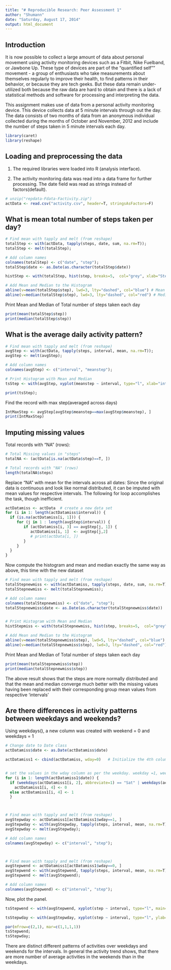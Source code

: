 ```yaml
---
title: "# Reproducible Research: Peer Assessment 1"
author: "Shumann"
date: "Saturday, August 17, 2014"
output: html_document
---
```

## Introduction

It is now possible to collect a large amount of data about personal movement using activity monitoring devices such as a Fitbit, Nike Fuelband, or Jawbone Up. These type of devices are part of the "quantified self"" movement - a group of enthusiasts who take measurements about themselves regularly to improve their health, to find patterns in their behavior, or because they are tech geeks. But these data remain under-utilized both because the raw data are hard to obtain and there is a lack of statistical methods and software for processing and interpreting the data.

This assignment makes use of data from a personal activity monitoring device. This device collects data at 5 minute intervals through out the day. The data consists of two months of data from an anonymous individual collected during the months of October and November, 2012 and include the number of steps taken in 5 minute intervals each day.



```r

library(caret)
library(reshape)

```

## Loading and preprocessing the data

1. The required libraries were loaded into R (analysis interface).

2. The activity monitoring data was read into a data frame for further processing.  The date field was read as strings instead of factors(default).

```r

# unzip("repdata-Fdata-Factivity.zip")
actData <- read.csv("activity.csv", header=T, stringsAsFactors=F)

```

## What is mean total number of steps taken per day?

```r

# Find mean with tapply and melt (from reshape)
totalStep <- with(actData, tapply(steps, date, sum, na.rm=T));
totalStep <- melt(totalStep);

# Add column names
colnames(totalStep) <- c("date", "step");
totalStep$date <- as.Date(as.character(totalStep$date))

histStep <- with(totalStep, hist(step, breaks=5,  col="grey", xlab="Step", ylab="Frequency", main="Histogram- Total Number of Steps Each Day"))

# Add Mean and Median to the Histogram
abline(v=mean(totalStep$step), lwd=3, lty="dashed", col="blue") # Mean - Blue Line
abline(v=median(totalStep$step), lwd=3, lty="dashed", col="red") # Median Red line
```


Print Mean and Median of Total number of steps taken each day
```r
print(mean(totalStep$step))
print(median(totalStep$step))
```


## What is the average daily activity pattern?

```r

# Find mean with tapply and melt (from reshape)
avgStep <- with(actData, tapply(steps, interval, mean, na.rm=T));
avgStep <- melt(avgStep);

# Add column names
colnames(avgStep) <- c("interval", "meanstep");

# Print Histogram with Mean and Median
tsStep <- with(avgStep, xyplot(meanstep ~ interval, type="l", xlab="interval", ylab="Average Step", main="Average Step per Interval"))

print(tsStep);
```

Find the record with max step(averaged across days)
```r
IntMaxStep <- avgStep[avgStep$meanstep==max(avgStep$meanstep), ]
print(IntMaxStep)
```


## Imputing missing values
Total records with "NA" (rows):
```r
# Total Missing values in "steps"
totalNA <- (actData[is.na(actData$step)==T, ])

# Total records with "NA" (rows)
length(totalNA$steps)
```

Replace "NA" with mean for the intervals across all dates:
Since the original data is continuous and look like normal distributed, it can be imputed with mean values for respective intervals. The following for loop accomplishes the task, though inefficient.

```r

actDatamiss <- actData  # create a new data set
for (i in 1: length(actDatamiss$interval)) {
  if (is.na(actDatamiss[i, 1])) {
     for (j in 1 : length(avgStep$interval)) {
        if (actDatamiss[i, 3] == avgStep[j, 1]) {
           actDatamiss[i, 1]  <- avgStep[j,2]
           # print(actData[i, ])
        }
     }
  }
}
```

Now compute the histogram and mean and median exactly the same way as above, this time with the new dataset
```r

# Find mean with tapply and melt (from reshape)
totalStepnewmiss <- with(actDatamiss, tapply(steps, date, sum, na.rm=T));
totalStepnewmiss <- melt(totalStepnewmiss);

# Add column names
colnames(totalStepnewmiss) <- c("date", "step");
totalStepnewmiss$date <- as.Date(as.character(totalStepnewmiss$date))


# Print Histogram with Mean and Median
histStepmiss <- with(totalStepnewmiss, hist(step, breaks=5,  col="grey", xlab="Step", ylab="Frequency", main="Histogram- Total Number of Steps Each Day"))

# Add Mean and Median to the Histogram
abline(v=mean(totalStepnewmiss$step), lwd=5, lty="dashed", col="blue") # Mean - Blue Line
abline(v=median(totalStepnewmiss$step), lwd=3, lty="dashed", col="red") # Median Red line
```

Print Mean and Median of Total number of steps taken each day
```r
print(mean(totalStepnewmiss$step))
print(median(totalStepnewmiss$step))

```
The above result shows that the steps are more normally distributed and that the mean and median converge much better with the missing values having been replaced with their corresponding group mean values from respective 'intervals'

## Are there differences in activity patterns between weekdays and weekends?

Using weekdays(), a new column was created with weekend = 0 and weekdays = 1

```r
# Change date to Date class
actDatamiss$date <- as.Date(actDatamiss$date)

actDatamiss1 <- cbind(actDatamiss, wday=0)   # Initialize the 4th column


# set the values in the wday column as per the weekday. weekday =1, weekend = 0
for (i in 1: length(actDatamiss1$date)) {
  if (weekdays(actDatamiss1[i, 2], abbreviate=1) == "Sat" | weekdays(actDatamiss1[i, 2], abbreviate=1) =="Sun")
    actDatamiss1[i, 4] <- 0
  else actDatamiss1[i, 4] <- 1
  }



# Find mean with tapply and melt (from reshape)
avgStepwday <- actDatamiss1[actDatamiss1$wday==1, ]
avgStepwday <- with(avgStepwday, tapply(steps, interval, mean, na.rm=T));
avgStepwday <- melt(avgStepwday);

# Add column names
colnames(avgStepwday) <- c("interval", "step");



# Find mean with tapply and melt (from reshape)
avgStepwend <- actDatamiss1[actDatamiss1$wday==0, ]
avgStepwend <- with(avgStepwend, tapply(steps, interval, mean, na.rm=T));
avgStepwend <- melt(avgStepwend);

# Add column names
colnames(avgStepwend) <- c("interval", "step");

```

Now, plot the panel.

```r

tsStepwend <- with(avgStepwend, xyplot(step ~ interval, type="l", main="Weekends"));

tsStepwday <- with(avgStepwday, xyplot(step ~ interval, type="l", ylab="Step", main="Weekdays"));

par(mfrow=c(2,1), mar=c(1,1,1,1))
tsStepwend;
tsStepwday;


```
  

There are distinct different patterns of activities over weekdays and weekends for the intervals. In general the activity trend shows, that there are more number of average activities in the weekends than in the weekdays. 

  
